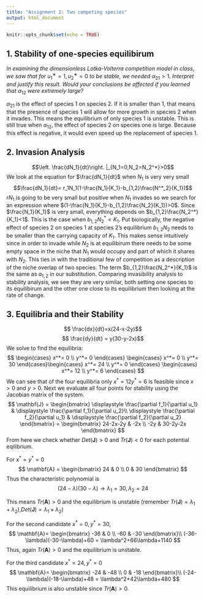 ```yaml
---
title: "Assignment 2: Two competing species"
output: html_document
---
```


```r
knitr::opts_chunk$set(echo = TRUE)
```

## 1. Stability of one-species equilibirum

_In examining the dimensionless Lotka-Volterra competition model in class, we saw that for_ $u^∗_1 = 1, u^∗_2 = 0$ _to be stable, we needed_ $\alpha_{21} > 1$. _Interpret and justify this result._
_Would your conclusions be affected if you learned that_ $\alpha_{12}$ _were extremely large?_

$\alpha_{21}$ is the effect of species 1 on species 2. If it is smaller than 1, that means that the presence of species 1 will allow for more growth in species 2 when it invades. This means the equilibrium of only species 1 is unstable. This is still true when $\alpha_{12}$, the effect of species 2 on species one is large. Because this effect is negative, it would even speed up the replacement of species 1.

## 2. Invasion Analysis

$$\left. \frac{dN_1}{dt}\right. |_{N_1=0,N_2=N_2^*}>0$$
We look at the equation for $\frac{dN_1}{dt}$ when $N_1$ is very very small
$$\frac{dN_1}{dt}= r_1N_1(1-\frac{N_1}{K_1}-b_{1,2}\frac{N^*_2}{K_1})$$
$rN_1$ is going to be very small but positive when $N_1$ invades so we search for an expression where $(1-\frac{N_1}{K_1}-b_{1,2}\frac{N_2}{K_1})>0$. Since $\frac{N_1}{K_1}$ is very small, everything depends on $b_{1,2}\frac{N_2^*}{K_1}<1$. This is the case when $b_{1,2}N_2^*<K_1$.
Put biologically, the negative effect of species 2 on species 1 at species 2's equilibrium $b_{1,2}N_2$ needs to be smaller than the carrying capacity of $K_1$. This makes sense intuitively since in order to invade while $N_2$ is at equilibirum there needs to be some empty space in the niche that $N_1$ would occupy and part of which it shares with $N_2$. This ties in with the traditional few of competition as a description of the niche overlap of two species. The term $b_{1,2}\frac{N_2^*}{K_1}$ is the same as $a_{1,2}$ in our substitution.
Comparing invasibility analysis to stability analysis, we see they are very similar, both setting one species to its equilibirum and the other one close to its equilibrium then looking at the rate of change. 


## 3. Equilibria and their Stability 

$$ \frac{dx}{dt}=x(24-x-2y)$$
$$ \frac{dy}{dt} = y(30-y-2x)$$
We solve to find the equilibria:
$$
\begin{cases} 
x^*= 0 \\
y^*= 0
\end{cases}
\begin{cases} 
x^*= 0 \\
y^*= 30
\end{cases}\begin{cases} 
x^*= 24 \\
y^*= 0
\end{cases}
\begin{cases} 
x^*= 12 \\
y^*= 6
\end{cases}
$$
We can see that of the four equilibria only $x^*= 12 y^*= 6$ is feasible since $x>0$ and $y>0$. 
Next we evaluate all four points for stability using the Jacobian matrix of the system.
$$
\mathbf{J} = 
\begin{bmatrix}
\displaystyle \frac{\partial f_1}{\partial u_1} & \displaystyle \frac{\partial f_1}{\partial u_2}\\
\displaystyle \frac{\partial f_2}{\partial u_1} & \displaystyle \frac{\partial f_2}{\partial u_2}
\end{bmatrix} = 
\begin{bmatrix}
24-2x-2y & -2x \\ 
-2y & 30-2y-2x
\end{bmatrix}
$$
From here we check whether $Det(\mathbf{J})>0$ and $Tr(\mathbf{J})<0$ for each potential eqilibrium. 

For $x^*=y^*=0$
$$
\mathbf{A} = 
\begin{bmatrix}
24 & 0 \\ 
0 & 30
\end{bmatrix}
$$
Thus the characteristic polynomial is 
$$
(24-\lambda)(30-\lambda) \rightarrow \lambda_1 = 30, \lambda_2 =24
$$

This means $Tr(\mathbf{A})>0$ and the equilibrium is unstable (remember $Tr(\mathbf{J})=\lambda_1+\lambda_2)$,$Det(\mathbf{J}) =\lambda_1\times\lambda_2$)

For the second candidate $x^*= 0, y^*= 30$, 
$$
\mathbf{A}= 
\begin{bmatrix}
-36 & 0 \\ 
-60 & -30
\end{bmatrix}\\
(-36-\lambda)(-30-\lambda)+60 = \lambda^2+66\lambda+1140
$$
Thus, again $Tr(\mathbf{A})>0$ and the equilibrium is unstable.

For the third candidate $x^*= 24,  y^*= 0$
$$
\mathbf{A}= 
\begin{bmatrix}
-24 & -48 \\ 
0 & -18
\end{bmatrix}\\
(-24-\lambda)(-18-\lambda)+48 = \lambda^2+42\lambda+480
$$
This equilibrium is also unstable since $Tr(\mathbf{A})>0$.


```r
```



